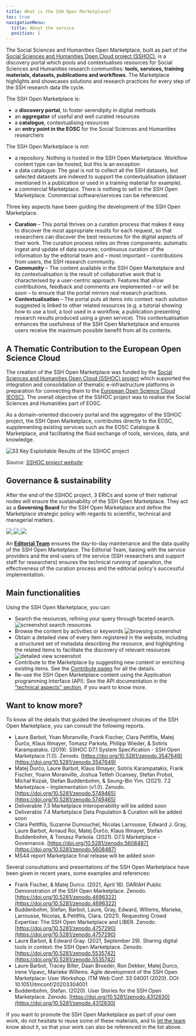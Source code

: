 ```yaml
---
title: What is the SSH Open Marketplace?
toc: true
navigationMenu:
  title: About the service
  position: 1
---
```


The Social Sciences and Humanities Open Marketplace, built as part of the
[Social Sciences and Humanities Open Cloud project (SSHOC)](https://www.sshopencloud.eu/), is a
discovery portal which pools and contextualises resources for Social Sciences and Humanities
research communities: **tools, services, training materials, datasets, publications and workflows**.
The Marketplace highlights and showcases solutions and research practices for every step of the SSH
research data life cycle.

The SSH Open Marketplace is:

- a **discovery portal**, to foster serendipity in digital methods
- an **aggregator** of useful and well curated resources
- a **catalogue**, contextualising resources
- an **entry point in the EOSC** for the Social Sciences and Humanities researchers

The SSH Open Marketplace is _not_:

- a repository. Nothing is hosted in the SSH Open Marketplace. Workflow content type can be hosted,
  but this is an exception
- a data catalogue. The goal is not to collect all the SSH datasets, but selected datasets are
  indexed to support the contextualisation (dataset mentioned in a publication or used in a training
  material for example).
- a commercial Marketplace. There is nothing to sell in the SSH Open Marketplace. Commercial
  software/services can be referenced.

Three key aspects have been guiding the development of the SSH Open Marketplace.

- **Curation** – This portal thrives on a curation process that makes it easy to discover the most
  appropriate results for each request, so that researchers can discover the best resources for the
  digital aspects of their work. The curation process relies on three components: automatic ingest
  and update of data sources; continuous curation of the information by the editorial team and –
  most important – contributions from users, the SSH research community.
- **Community** – The content available in the SSH Open Marketplace and its contextualisation is the
  result of collaborative work that is characterised by a user-centric approach. Features that allow
  contributions, feedback and comments are implemented – or will be soon – to ensure that the portal
  mirrors real research practices.
- **Contextualisation** – The portal puts all items into context: each solution suggested is linked
  to other related resources (e.g. a tutorial showing how to use a tool, a tool used in a workflow,
  a publication presenting research results produced using a given service). This contextualisation
  enhances the usefulness of the SSH Open Marketplace and ensures users receive the maximum possible
  benefit from all its contents.

## A Thematic Contribution to the European Open Science Cloud

The creation of the SSH Open Marketplace was funded by the
[Social Sciences and Humanities Open Cloud (SSHOC) project](https://cordis.europa.eu/project/id/823782)
which supported the integration and consolidation of thematic e-infrastructure platforms in
preparation for connecting them to the
[European Open Science Cloud (EOSC)](https://sshopencloud.eu/sshoc-eosc). The overall objective of
the SSHOC project was to realise the Social Sciences and Humanities part of EOSC.

As a domain-oriented discovery portal and the aggregator of the SSHOC project, the SSH Open
Marketplace, contributes directly to the EOSC, supplementing existing services such as the EOSC
Catalogue & Marketplace, and facilitating the fluid exchange of tools, services, data, and
knowledge.

![33 Key Exploitable Results of the SSHOC project](/assets/images/33sshockers.png '33 SHOCing Key Exploitable Results')

_Source:
[SSHOC project website](https://www.sshopencloud.eu/news/33-shocing-key-exploitable-results-support-your-research-ssh-and-beyond)_

## Governance & sustainability

After the end of the SSHOC project, 3 ERICs and some of their national nodes will ensure the
sustainability of the SSH Open Marketplace. They act as a **Governing Board** for the SSH Open
Marketplace and define the Marketplace strategic policy with regards to scientific, technical and
managerial matters.

<div className="grid" style={{ gridTemplateColumns: 'repeat(3, 1fr)', gap: '1rem' }}>

<a href="https://dariah.eu">
  <img src="/assets/images/dariah-eu-logo.png" />
</a>
<a href="https://www.cessda.eu">
  <img src="/assets/images/cessda-logo.png" />
</a>
<a href="https://clarin.eu">
  <img src="/assets/images/clarin-logo.png" />
</a>

</div>

An **[Editorial Team](/about/team)** ensures the day-to-day maintenance and the data quality of the
SSH Open Marketplace. The Editorial Team, liaising with the service providers and the end-users of
the service (SSH researchers and support staff for researchers) ensures the technical running of
operation, the effectiveness of the curation process and the editorial policy's successful
implementation.

## Main functionalities

Using the SSH Open Marketplace, you can:

- Search the resources, refining your query through faceted search.
  ![screenshot search resources](/assets/images/search-refine-screenshot.png 'screenshot search resources')
- Browse the content by activities or keywords
  ![browsing screenshot](/assets/images/browse_activities_screenshot.png 'browsing screenshot')
- Obtain a detailed view of every item registered in the website, including a structured set of
  metadata describing the resource, and highlighting the related items to facilitate the discovery
  of relevant resources
  ![detailed view screenshot](/assets/images/details-related-screenshot.jpg 'detailed view screenshot')
- Contribute to the Marketplace by suggesting new content or enriching existing items. See the
  [Contribute pages](/contribute/overview) for all the details.
- Re-use the SSH Open Marketplace content using the Application programming Interface (API). See the
  API documentation in the ["technical aspects" section](/about/implementation), if you want to know
  more.

## Want to know more?

To know all the details that guided the development choices of the SSH Open Marketplace, you can
consult the following reports.

- Laure Barbot, Yoan Moranville, Frank Fischer, Clara Petitfils, Matej Ďurčo, Klaus Illmayer, Tomasz
  Parkoła, Philipp Wieder, & Sotiris Karampatakis. (2019). SSHOC D7.1 System Specification - SSH
  Open Marketplace (1.0). Zenodo.
  [https://doi.org/10.5281/zenodo.3547649](https://doi.org/10.5281/zenodo.3547649)
- Matej Ďurčo, Laure Barbot, Klaus Illmayer, Sotiris Karampatakis, Frank Fischer, Yoann Moranville,
  Joshua Tetteh Ocansey, Stefan Probst, Michał Kozak, Stefan Buddenbohm, & Seung-Bin Yim. (2021).
  7.2 Marketplace – Implementation (v1.0). Zenodo.
  [https://doi.org/10.5281/zenodo.5749465](https://doi.org/10.5281/zenodo.5749465)
- Deliverable 7.3 Marketplace Interoperability will be added soon
- Deliverable 7.4 Marketplace Data Population & Curation will be added soon
- Clara Petitfils, Suzanne Dumouchel, Nicolas Larrousse, Edward J. Gray, Laure Barbot, Arnaud Roi,
  Matej Ďurčo, Klaus Illmayer, Stefan Buddenbohm, & Tomasz Parkola. (2021). D7.5 Marketplace -
  Governance. [https://doi.org/10.5281/zenodo.5608487](https://doi.org/10.5281/zenodo.5608487)
- MS44 report Marketplace final release will be added soon

Several consultations and presentations of the SSH Open Marketplace have been given in recent years,
some examples and references:

- Frank Fischer, & Matej Durco. (2021, April 16). DARIAH Public Demonstration of the SSH Open
  Marketplace. Zenodo.
  [https://doi.org/10.5281/zenodo.4696322](https://doi.org/10.5281/zenodo.4696322)
- Buddenbohm, Stefan, Barbot, Laure, Gray, Edward, Willems, Marieke, Larrousse, Nicolas, &
  Petitfils, Clara. (2021). Requesting Crowd Expertise: The SSH Open Marketplace and LIBER. Zenodo.
  [https://doi.org/10.5281/zenodo.4757290](https://doi.org/10.5281/zenodo.4757290)
- Laure Barbot, & Edward Gray. (2021, September 29). Sharing digital tools in context: the SSH Open
  Marketplace. Zenodo.
  [https://doi.org/10.5281/zenodo.5535742](https://doi.org/10.5281/zenodo.5535742)
- Laure Barbot, Tracey Biller, Daan Broeder, Ron Dekker, Matej Durco, Irene Vipavc, Marieke Willems.
  Agile development of the SSH Open Marketplace: User Workshop. ITM Web Conf. 33 04001 (2020). DOI:
  10.1051/itmconf/20203304001
- Buddenbohm, Stefan. (2020). User Stories for the SSH Open Marketplace. Zenodo.
  [https://doi.org/10.5281/zenodo.4312630](https://doi.org/10.5281/zenodo.4312630)

If you want to promote the SSH Open Marketplace as part of your own work, do not hesitate to reuse
some of these materials, and to [let the team](/about/team) know about it, so that your work can
also be referenced in the list above.
